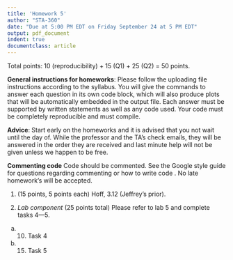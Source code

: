 ```yaml
---
title: 'Homework 5'
author: "STA-360"
date: "Due at 5:00 PM EDT on Friday September 24 at 5 PM EDT"
output: pdf_document
indent: true
documentclass: article
---
```


Total points: 10 (reproducibility) + 15 (Q1) + 25 (Q2) = 50 points.\

**General instructions for homeworks**: Please follow the uploading file instructions according to the syllabus. You will give the commands to answer each question in its own code block, which will also produce plots that will be automatically embedded in the output file. Each answer must be supported by written statements as well as any code used. Your code must be completely reproducible and must compile. 

**Advice**: Start early on the homeworks and it is advised that you not wait until the day of. While the professor and the TA's check emails, they will be answered in the order they are received and last minute help will not be given unless we happen to be free.  

**Commenting code**
Code should be commented. See the Google style guide for questions regarding commenting or how to write 
code \url{https://google.github.io/styleguide/Rguide.xml}. No late homework's will be accepted.

1. (15 points, 5 points each) Hoff, 3.12 (Jeffrey's prior).
  
2. *Lab component* (25 points total) Please refer to lab 5 and complete tasks 4---5.
(a) (10) Task 4
(b) (15) Task 5